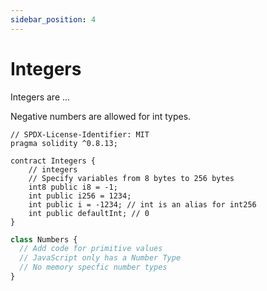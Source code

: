 ```yaml
---
sidebar_position: 4
---
```



# Integers

Integers are ...

Negative numbers are allowed for int types.

<Tabs>
<TabItem value="sol" label="Solidity">

```solidity
// SPDX-License-Identifier: MIT
pragma solidity ^0.8.13;

contract Integers {
    // integers
    // Specify variables from 8 bytes to 256 bytes
    int8 public i8 = -1;
    int public i256 = 1234;
    int public i = -1234; // int is an alias for int256
    int public defaultInt; // 0
}
```

</TabItem>
<TabItem value="js" label="JavaScript">

```javascript
class Numbers {
  // Add code for primitive values
  // JavaScript only has a Number Type
  // No memory specfic number types
}
```

</TabItem>
</Tabs>
